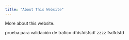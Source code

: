 ```yaml
---
title: "About This Website"
---
```


More about this website.

 prueba para validación de trafico
 dfdsfdsfsdf
 zzzz
 fsdfdsfd